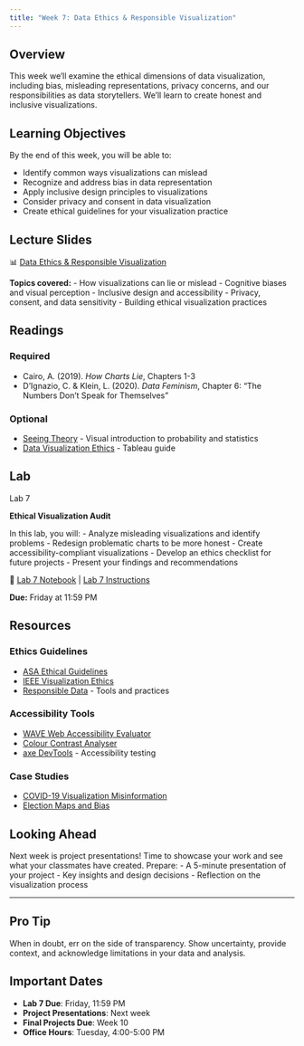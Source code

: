 ```yaml
---
title: "Week 7: Data Ethics & Responsible Visualization"
---
```


::: {.week-card}
## Overview
This week we'll examine the ethical dimensions of data visualization, including bias, misleading representations, privacy concerns, and our responsibilities as data storytellers. We'll learn to create honest and inclusive visualizations.
:::

## Learning Objectives

By the end of this week, you will be able to:

- Identify common ways visualizations can mislead
- Recognize and address bias in data representation
- Apply inclusive design principles to visualizations
- Consider privacy and consent in data visualization
- Create ethical guidelines for your visualization practice

## Lecture Slides

📊 [Data Ethics & Responsible Visualization](../slides/week07-ethics.pdf)

**Topics covered:**
- How visualizations can lie or mislead
- Cognitive biases and visual perception
- Inclusive design and accessibility
- Privacy, consent, and data sensitivity
- Building ethical visualization practices

## Readings

### Required
- Cairo, A. (2019). *How Charts Lie*, Chapters 1-3
- D'Ignazio, C. & Klein, L. (2020). *Data Feminism*, Chapter 6: "The Numbers Don't Speak for Themselves"

### Optional
- [Seeing Theory](https://seeing-theory.brown.edu/) - Visual introduction to probability and statistics
- [Data Visualization Ethics](https://www.tableau.com/learn/articles/data-visualization-ethics) - Tableau guide

## Lab

::: {.assignment-badge .lab}
Lab 7
:::

**Ethical Visualization Audit**

In this lab, you will:
- Analyze misleading visualizations and identify problems
- Redesign problematic charts to be more honest
- Create accessibility-compliant visualizations
- Develop an ethics checklist for future projects
- Present your findings and recommendations

📘 [Lab 7 Notebook](../labs/lab07.ipynb) | [Lab 7 Instructions](../labs/lab07-instructions.html)

**Due:** Friday at 11:59 PM

## Resources

### Ethics Guidelines
- [ASA Ethical Guidelines](https://www.amstat.org/your-career/ethical-guidelines-for-statistical-practice)
- [IEEE Visualization Ethics](https://ieeevis.org/year/2020/info/call-participation/ethics-guidelines)
- [Responsible Data](https://responsibledata.io/) - Tools and practices

### Accessibility Tools
- [WAVE Web Accessibility Evaluator](https://wave.webaim.org/)
- [Colour Contrast Analyser](https://www.tpgi.com/color-contrast-checker/)
- [axe DevTools](https://www.deque.com/axe/devtools/) - Accessibility testing

### Case Studies
- [COVID-19 Visualization Misinformation](https://www.reuters.com/article/uk-factcheck-coronavirus-misleading-graphs/)
- [Election Maps and Bias](https://www.washingtonpost.com/graphics/politics/2016-election/how-election-maps-lie/)

## Looking Ahead

Next week is project presentations! Time to showcase your work and see what your classmates have created. Prepare:
- A 5-minute presentation of your project
- Key insights and design decisions
- Reflection on the visualization process

---

::: {.callout-tip}
## Pro Tip
When in doubt, err on the side of transparency. Show uncertainty, provide context, and acknowledge limitations in your data and analysis.
:::

::: {.callout-warning}
## Important Dates
- **Lab 7 Due**: Friday, 11:59 PM
- **Project Presentations**: Next week
- **Final Projects Due**: Week 10
- **Office Hours**: Tuesday, 4:00-5:00 PM
:::